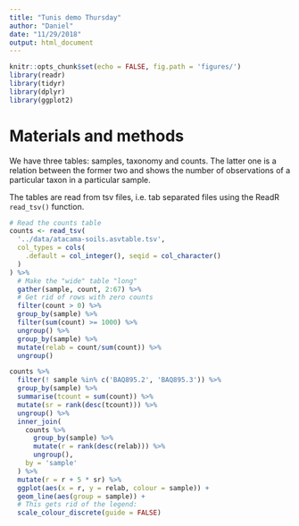 ```yaml
---
title: "Tunis demo Thursday"
author: "Daniel"
date: "11/29/2018"
output: html_document
---
```


```r
knitr::opts_chunk$set(echo = FALSE, fig.path = 'figures/')
library(readr)
library(tidyr)
library(dplyr)
library(ggplot2)
```

# Materials and methods

We have three tables: samples, taxonomy and counts. The
latter one is a relation between the former two and shows 
the number of observations of a particular taxon in a 
particular sample.

The tables are read from tsv files, i.e. tab separated 
files using the ReadR `read_tsv()` function.

```r
# Read the counts table
counts <- read_tsv(
  '../data/atacama-soils.asvtable.tsv',
  col_types = cols(
    .default = col_integer(), seqid = col_character()
  )
) %>%
  # Make the "wide" table "long"
  gather(sample, count, 2:67) %>%
  # Get rid of rows with zero counts
  filter(count > 0) %>%
  group_by(sample) %>%
  filter(sum(count) >= 1000) %>%
  ungroup() %>%
  group_by(sample) %>%
  mutate(relab = count/sum(count)) %>%
  ungroup()
```

```r
counts %>%
  filter(! sample %in% c('BAQ895.2', 'BAQ895.3')) %>%
  group_by(sample) %>%
  summarise(tcount = sum(count)) %>%
  mutate(sr = rank(desc(tcount))) %>%
  ungroup() %>%
  inner_join(
    counts %>%
      group_by(sample) %>%
      mutate(r = rank(desc(relab))) %>%
      ungroup(),
    by = 'sample'
  ) %>%
  mutate(r = r + 5 * sr) %>%
  ggplot(aes(x = r, y = relab, colour = sample)) +
  geom_line(aes(group = sample)) +
  # This gets rid of the legend:
  scale_colour_discrete(guide = FALSE)
```


